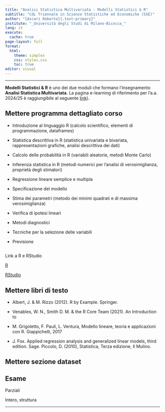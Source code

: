 ```yaml
---
title: "Analisi Statistica Multivariata - Modelli Statistici & R"
subtitle: "CdL Triennale in Scienze Statistiche ed Economiche (SSE)"
author: "[Ascari Roberto]{.text-primary}"
institute: "_Università degli Studi di Milano-Bicocca_"
lang: it
execute:
  cache: true
page-layout: full
format:
  html:
    theme: simplex
    css: styles.css
    toc: true
editor: visual
---
```


------------------------------------------------------------------------

[**Modelli Statistici & R**]{.text-primary} è uno dei due moduli che formano l'insegnamento [**Analisi Statistica Multivariata**]{.text-primary}. La pagina e-learning di riferimento per l'a.a. 2024/25 è raggiungibile al seguente [link](https://elearning.unimib.it/course/view.php?id=55020)).




## Mettere programma dettagliato corso

-   Introduzione al linguaggio R (calcolo scientifico, elementi di programmazione, dataframes)

-   Statistica descrittiva in R (statistica univariata e bivariata, rappresentazioni grafiche, analisi descrittiva dei dati)

-   Calcolo delle probabilità in R (variabili aleatorie, metodi Monte Carlo)

-   Inferenza statistica in R (metodi numerici per l'analisi di verosimiglianza, proprietà degli stimatori)

-   Regressione lineare semplice e multipla

-   Specificazione del modello

-   Stima dei parametri (metodo dei minimi quadrati e di massima verosimiglianza)

-   Verifica di ipotesi lineari

-   Metodi diagnostici

-   Tecniche per la selezione delle variabili

-   Previsione

##

Link a R e RStudio

[R](https://cran.r-project.org/bin/windows/base/)

[RStudio](https://posit.co/download/rstudio-desktop/)



## Mettere libri di testo


- Albert, J. & M. Rizzo (2012). R by Example. Springer.

- Venables, W. N., Smith D. M. & the R Core Team (2021). An Introduction to 

- M. Grigoletto, F. Pauli, L. Ventura, Modello lineare, teoria e applicazioni con R. Giappichelli, 2017

- J. Fox. Applied regression analysis and generalized linear models, third edition. Sage.
Piccolo, D. (2010), Statistica, Terza edizione, Il Mulino.

## Mettere sezione dataset

## Esame

Parziali

Intero, struttura

------------------------------------------------------------------------
